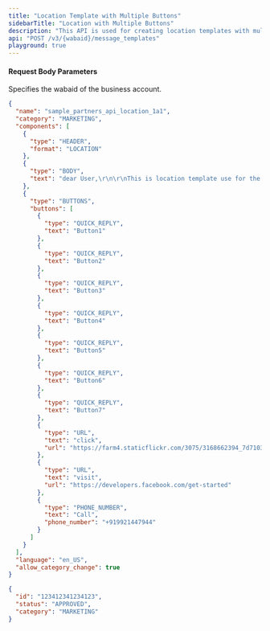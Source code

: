 ```yaml
---
title: "Location Template with Multiple Buttons"
sidebarTitle: "Location with Multiple Buttons"
description: "This API is used for creating location templates with multiple buttons."
api: "POST /v3/{wabaid}/message_templates"
playground: true
---
```


#### Request Body Parameters

<ParamField path="wabaid" type="string" required>
  Specifies the wabaid of the business account.
</ParamField>

<CodeGroup>

```json SampleRequest.json
{
  "name": "sample_partners_api_location_1a1",
  "category": "MARKETING",
  "components": [
    {
      "type": "HEADER",
      "format": "LOCATION"
    },
    {
      "type": "BODY",
      "text": "dear User,\r\n\r\nThis is location template use for the multate\r\n\r\nregards,\r\nTelepie"
    },
    {
      "type": "BUTTONS",
      "buttons": [
        {
          "type": "QUICK_REPLY",
          "text": "Button1"
        },
        {
          "type": "QUICK_REPLY",
          "text": "Button2"
        },
        {
          "type": "QUICK_REPLY",
          "text": "Button3"
        },
        {
          "type": "QUICK_REPLY",
          "text": "Button4"
        },
        {
          "type": "QUICK_REPLY",
          "text": "Button5"
        },
        {
          "type": "QUICK_REPLY",
          "text": "Button6"
        },
        {
          "type": "QUICK_REPLY",
          "text": "Button7"
        },
        {
          "type": "URL",
          "text": "click",
          "url": "https://farm4.staticflickr.com/3075/3168662394_7d7103de7d_z_d.jpg"
        },
        {
          "type": "URL",
          "text": "visit",
          "url": "https://developers.facebook.com/get-started"
        },
        {
          "type": "PHONE_NUMBER",
          "text": "Call",
          "phone_number": "+919921447944"
        }
      ]
    }
  ],
  "language": "en_US",
  "allow_category_change": true
}
```

```json SampleResponse.json
{
  "id": "123412341234123",
  "status": "APPROVED",
  "category": "MARKETING"
}
```

</CodeGroup>
